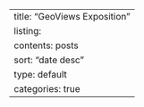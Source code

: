 ---
title: "GeoViews Exposition"
listing:
  contents: posts
  sort: "date desc"
  type: default
  categories: true
---